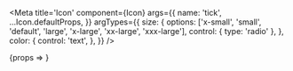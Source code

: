 

<Meta
	title='Icon'
	component={Icon}
	args={{
		name: 'tick',
		...Icon.defaultProps,
	}}
	argTypes={{
		size: {
			options: ['x-small', 'small', 'default', 'large', 'x-large', 'xx-large', 'xxx-large'],
			control: { type: 'radio' },
		},
		color: {
			control: 'text',
		},
	}}
/>

<Canvas>
	<Story name='Basic'>{props => <Icon {...props} />}</Story>
</Canvas>
